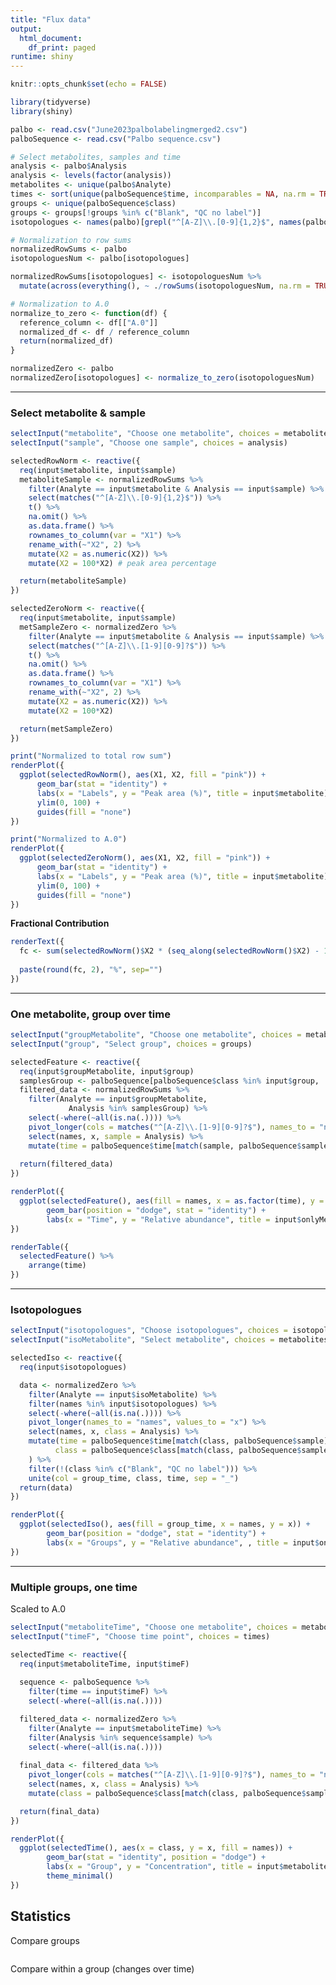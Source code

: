 ```yaml
---
title: "Flux data"
output:
  html_document:
    df_print: paged
runtime: shiny
---
```

```r
knitr::opts_chunk$set(echo = FALSE)
```

```r
library(tidyverse)
library(shiny)
```

```r
palbo <- read.csv("June2023palbolabelingmerged2.csv")
palboSequence <- read.csv("Palbo sequence.csv")
```

```r
# Select metabolites, samples and time
analysis <- palbo$Analysis
analysis <- levels(factor(analysis))
metabolites <- unique(palbo$Analyte)
times <- sort(unique(palboSequence$time, incomparables = NA, na.rm = TRUE))
groups <- unique(palboSequence$class)
groups <- groups[!groups %in% c("Blank", "QC no label")]
isotopologues <- names(palbo)[grepl("^[A-Z]\\.[0-9]{1,2}$", names(palbo))]
```


```r
# Normalization to row sums
normalizedRowSums <- palbo
isotopologuesNum <- palbo[isotopologues]

normalizedRowSums[isotopologues] <- isotopologuesNum %>%
  mutate(across(everything(), ~ ./rowSums(isotopologuesNum, na.rm = TRUE)))
```


```r
# Normalization to A.0
normalize_to_zero <- function(df) {
  reference_column <- df[["A.0"]]
  normalized_df <- df / reference_column
  return(normalized_df)
}

normalizedZero <- palbo
normalizedZero[isotopologues] <- normalize_to_zero(isotopologuesNum)
```

---

### Select metabolite & sample

```r
selectInput("metabolite", "Choose one metabolite", choices = metabolites)
selectInput("sample", "Choose one sample", choices = analysis)

selectedRowNorm <- reactive({
  req(input$metabolite, input$sample)
  metaboliteSample <- normalizedRowSums %>%
    filter(Analyte == input$metabolite & Analysis == input$sample) %>%
    select(matches("^[A-Z]\\.[0-9]{1,2}$")) %>%
    t() %>%
    na.omit() %>%
    as.data.frame() %>%
    rownames_to_column(var = "X1") %>%
    rename_with(~"X2", 2) %>%
    mutate(X2 = as.numeric(X2)) %>%
    mutate(X2 = 100*X2) # peak area percentage

  return(metaboliteSample)
})

selectedZeroNorm <- reactive({
  req(input$metabolite, input$sample)
  metSampleZero <- normalizedZero %>%
    filter(Analyte == input$metabolite & Analysis == input$sample) %>%
    select(matches("^[A-Z]\\.[1-9][0-9]?$")) %>%
    t() %>%
    na.omit() %>%
    as.data.frame() %>%
    rownames_to_column(var = "X1") %>%
    rename_with(~"X2", 2) %>%
    mutate(X2 = as.numeric(X2)) %>%
    mutate(X2 = 100*X2)

  return(metSampleZero)
})

print("Normalized to total row sum")
renderPlot({
  ggplot(selectedRowNorm(), aes(X1, X2, fill = "pink")) +
      geom_bar(stat = "identity") +
      labs(x = "Labels", y = "Peak area (%)", title = input$metabolite) +
      ylim(0, 100) +
      guides(fill = "none")
})

print("Normalized to A.0")
renderPlot({
  ggplot(selectedZeroNorm(), aes(X1, X2, fill = "pink")) +
      geom_bar(stat = "identity") +
      labs(x = "Labels", y = "Peak area (%)", title = input$metabolite) +
      ylim(0, 100) +
      guides(fill = "none")
})
```

**Fractional Contribution**

```r
renderText({
  fc <- sum(selectedRowNorm()$X2 * (seq_along(selectedRowNorm()$X2) - 1)/nrow(selectedRowNorm()))
  
  paste(round(fc, 2), "%", sep="")
})
```


---

### One metabolite, group over time

```r
selectInput("groupMetabolite", "Choose one metabolite", choices = metabolites)
selectInput("group", "Select group", choices = groups)

selectedFeature <- reactive({
  req(input$groupMetabolite, input$group)
  samplesGroup <- palboSequence[palboSequence$class %in% input$group, 'sample']
  filtered_data <- normalizedRowSums %>%
    filter(Analyte == input$groupMetabolite,
             Analysis %in% samplesGroup) %>%
    select(-where(~all(is.na(.)))) %>%
    pivot_longer(cols = matches("^[A-Z]\\.[1-9][0-9]?$"), names_to = "names", values_to = "x") %>%
    select(names, x, sample = Analysis) %>%
    mutate(time = palboSequence$time[match(sample, palboSequence$sample)])
  
  return(filtered_data)
})

renderPlot({
  ggplot(selectedFeature(), aes(fill = names, x = as.factor(time), y = x)) +
        geom_bar(position = "dodge", stat = "identity") +
        labs(x = "Time", y = "Relative abundance", title = input$onlyMetabolite)
})

renderTable({
  selectedFeature() %>%
    arrange(time)
})
```

---

### Isotopologues

```r
selectInput("isotopologues", "Choose isotopologues", choices = isotopologues, multiple = TRUE)
selectInput("isoMetabolite", "Select metabolite", choices = metabolites)

selectedIso <- reactive({
  req(input$isotopologues)

  data <- normalizedZero %>%
    filter(Analyte == input$isoMetabolite) %>%
    filter(names %in% input$isotopologues) %>%
    select(-where(~all(is.na(.)))) %>%
    pivot_longer(names_to = "names", values_to = "x") %>%
    select(names, x, class = Analysis) %>%
    mutate(time = palboSequence$time[match(class, palboSequence$sample)],
          class = palboSequence$class[match(class, palboSequence$sample)]
    ) %>%
    filter(!(class %in% c("Blank", "QC no label"))) %>%
    unite(col = group_time, class, time, sep = "_")
  return(data)
})

renderPlot({
  ggplot(selectedIso(), aes(fill = group_time, x = names, y = x)) +
        geom_bar(position = "dodge", stat = "identity") +
        labs(x = "Groups", y = "Relative abundance", , title = input$onlyMetabolite)
})
```

---

### Multiple groups, one time

Scaled to A.0

```r
selectInput("metaboliteTime", "Choose one metabolite", choices = metabolites)
selectInput("timeF", "Choose time point", choices = times)

selectedTime <- reactive({
  req(input$metaboliteTime, input$timeF)
  
  sequence <- palboSequence %>%
    filter(time == input$timeF) %>%
    select(-where(~all(is.na(.)))) 

  filtered_data <- normalizedZero %>%
    filter(Analyte == input$metaboliteTime) %>%
    filter(Analysis %in% sequence$sample) %>%
    select(-where(~all(is.na(.))))
  
  final_data <- filtered_data %>%
    pivot_longer(cols = matches("^[A-Z]\\.[1-9][0-9]?$"), names_to = "names", values_to = "x") %>%
    select(names, x, class = Analysis) %>%
    mutate(class = palboSequence$class[match(class, palboSequence$sample)])

  return(final_data)
})

renderPlot({
  ggplot(selectedTime(), aes(x = class, y = x, fill = names)) +
        geom_bar(stat = "identity", position = "dodge") +
        labs(x = "Group", y = "Concentration", title = input$metaboliteTime) +
        theme_minimal()
})
```


## Statistics

Compare groups

```r

```

Compare within a group (changes over time)